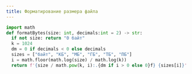 ```yaml
---
title: Форматирование размера файла
---
```


```python
import math
def formatBytes(size: int, decimals:int = 2) -> str:
  if not size: return "0 байт"
  k = 1024
  dm = 0 if decimals < 0 else decimals
  sizes = ["байт", "КБ", "МБ", "ГБ", "ТБ", "ПБ"]
  i = math.floor(math.log(size) / math.log(k))
  return f'{size / math.pow(k, i):.{dm if i > 0 else 0}f} {sizes[i]}'
```